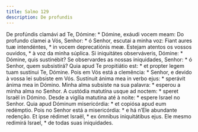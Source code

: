 ```yaml
---
title: Salmo 129
description: De profundis
---
```


<div class="grid grid-cols-2 gap-5">
  <span class="text-justify">
    De profúndis clamávi ad Te, Dómine: * Dómine, exáudi vocem meam:
  </span>
  <span class="text-justify">
    Do profundo clamei a Vós, Senhor: * ó Senhor, escutai a minha voz:
  </span>
  <span class="text-justify">
    Fiant aures tuæ intendéntes, * in vocem deprecatiónis meæ.
  </span>
  <span class="text-justify">
    Estejam atentos os vossos ouvidos, * à voz da minha súplica.
  </span>
  <span class="text-justify">
    Si iniquitátes observáveris, Dómine: * Dómine, quis sustinébit?
  </span>
  <span class="text-justify">
    Se observardes as nossas iniquidades, Senhor: * ó Senhor, quem subsistirá?
  </span>
  <span class="text-justify">
    Quia apud Te propitiátio est: * et propter legem tuam sustínui Te, Dómine.
  </span>
  <span class="text-justify">
    Pois em Vós está a clemência: * Senhor, e devido à vossa lei subsiste em
    Vós.
  </span>
  <span class="text-justify">
    Sustínuit ánima mea in verbo ejus: * sperávit ánima mea in Dómino.
  </span>
  <span class="text-justify">
    Minha alma subsiste na sua palavra: * esperou a minha alma no Senhor.
  </span>
  <span class="text-justify">
    A custódia matutína usque ad noctem: * speret Israël in Dómino.
  </span>
  <span class="text-justify">
    Desde a vigília matutina até à noite: * espere Israel no Senhor.
  </span>
  <span class="text-justify">
    Quia apud Dóminum misericórdia: * et copiósa apud eum redémptio.
  </span>
  <span class="text-justify">
    Pois no Senhor está a misericórdia: * e há n’Ele abundante redenção.
  </span>
  <span class="text-justify">
    Et ipse rédimet Israël, * ex ómnibus iniquitátibus ejus.
  </span>
  <span class="text-justify">
    Ele mesmo redimirá Israel, * de todas suas iniquidades.
  </span>
</div>
